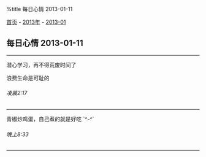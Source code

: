 %title 每日心情 2013-01-11

[[../../../index|首页]] - [[../index|2013年]] - [[index|2013-01]]
==每日心情 2013-01-11==
----
潜心学习，再不得荒废时间了

浪费生命是可耻的
======凌晨2:17======
----
青椒炒鸡蛋，自己煮的就是好吃 `^-^`
======晚上8:33======
----
